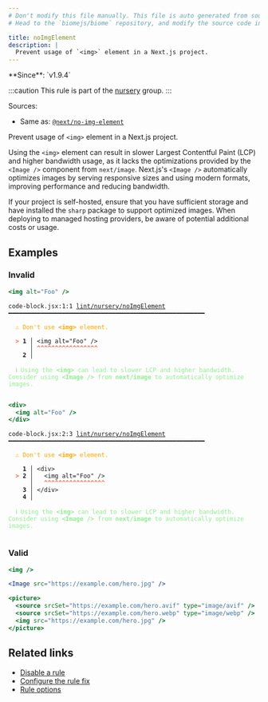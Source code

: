 ```yaml
---
# Don't modify this file manually. This file is auto generated from source, and you will lose your changes next time the website is built.
# Head to the `biomejs/biome` repository, and modify the source code in there.

title: noImgElement
description: |
  Prevent usage of `<img>` element in a Next.js project.
---
```


<Tabs>
<TabItem label="JSX and TSX" icon="seti:javascript">
**Since**: `v1.9.4`

:::caution
This rule is part of the [nursery](/linter/rules/#nursery) group.
:::

Sources: 
- Same as: <a href="https://nextjs.org/docs/messages/no-img-element" target="_blank"><code>@next/no-img-element</code></a>

Prevent usage of `<img>` element in a Next.js project.

Using the `<img>` element can result in slower Largest Contentful Paint (LCP)
and higher bandwidth usage, as it lacks the optimizations provided by the `<Image />`
component from `next/image`. Next.js's `<Image />` automatically optimizes images
by serving responsive sizes and using modern formats, improving performance and reducing bandwidth.

If your project is self-hosted, ensure that you have sufficient storage and have
installed the `sharp` package to support optimized images. When deploying to managed
hosting providers, be aware of potential additional costs or usage.

## Examples

### Invalid

```jsx
<img alt="Foo" />
```

<pre class="language-text"><code class="language-text">code-block.jsx:1:1 <a href="https://biomejs.dev/linter/rules/no-img-element">lint/nursery/noImgElement</a> ━━━━━━━━━━━━━━━━━━━━━━━━━━━━━━━━━━━━━━━━━━━━━━━━━━━━━━━<br /><br />  <strong><span style="color: Orange;">⚠</span></strong> <span style="color: Orange;">Don't use </span><span style="color: Orange;"><strong>&lt;img&gt;</strong></span><span style="color: Orange;"> element.</span><br />  <br />  <strong><span style="color: Tomato;">&gt;</span></strong> <strong>1 │ </strong>&lt;img alt=&quot;Foo&quot; /&gt;<br />   <strong>   │ </strong><strong><span style="color: Tomato;">^</span></strong><strong><span style="color: Tomato;">^</span></strong><strong><span style="color: Tomato;">^</span></strong><strong><span style="color: Tomato;">^</span></strong><strong><span style="color: Tomato;">^</span></strong><strong><span style="color: Tomato;">^</span></strong><strong><span style="color: Tomato;">^</span></strong><strong><span style="color: Tomato;">^</span></strong><strong><span style="color: Tomato;">^</span></strong><strong><span style="color: Tomato;">^</span></strong><strong><span style="color: Tomato;">^</span></strong><strong><span style="color: Tomato;">^</span></strong><strong><span style="color: Tomato;">^</span></strong><strong><span style="color: Tomato;">^</span></strong><strong><span style="color: Tomato;">^</span></strong><strong><span style="color: Tomato;">^</span></strong><strong><span style="color: Tomato;">^</span></strong><br />    <strong>2 │ </strong><br />  <br />  <strong><span style="color: lightgreen;">ℹ</span></strong> <span style="color: lightgreen;">Using the </span><span style="color: lightgreen;"><strong>&lt;img&gt;</strong></span><span style="color: lightgreen;"> can lead to slower LCP and higher bandwidth. Consider using </span><span style="color: lightgreen;"><strong>&lt;Image /&gt;</strong></span><span style="color: lightgreen;"> from </span><span style="color: lightgreen;"><strong>next/image</strong></span><span style="color: lightgreen;"> to automatically optimize images.</span><br />  <br /></code></pre>

```jsx
<div>
  <img alt="Foo" />
</div>
```

<pre class="language-text"><code class="language-text">code-block.jsx:2:3 <a href="https://biomejs.dev/linter/rules/no-img-element">lint/nursery/noImgElement</a> ━━━━━━━━━━━━━━━━━━━━━━━━━━━━━━━━━━━━━━━━━━━━━━━━━━━━━━━<br /><br />  <strong><span style="color: Orange;">⚠</span></strong> <span style="color: Orange;">Don't use </span><span style="color: Orange;"><strong>&lt;img&gt;</strong></span><span style="color: Orange;"> element.</span><br />  <br />    <strong>1 │ </strong>&lt;div&gt;<br />  <strong><span style="color: Tomato;">&gt;</span></strong> <strong>2 │ </strong>  &lt;img alt=&quot;Foo&quot; /&gt;<br />   <strong>   │ </strong>  <strong><span style="color: Tomato;">^</span></strong><strong><span style="color: Tomato;">^</span></strong><strong><span style="color: Tomato;">^</span></strong><strong><span style="color: Tomato;">^</span></strong><strong><span style="color: Tomato;">^</span></strong><strong><span style="color: Tomato;">^</span></strong><strong><span style="color: Tomato;">^</span></strong><strong><span style="color: Tomato;">^</span></strong><strong><span style="color: Tomato;">^</span></strong><strong><span style="color: Tomato;">^</span></strong><strong><span style="color: Tomato;">^</span></strong><strong><span style="color: Tomato;">^</span></strong><strong><span style="color: Tomato;">^</span></strong><strong><span style="color: Tomato;">^</span></strong><strong><span style="color: Tomato;">^</span></strong><strong><span style="color: Tomato;">^</span></strong><strong><span style="color: Tomato;">^</span></strong><br />    <strong>3 │ </strong>&lt;/div&gt;<br />    <strong>4 │ </strong><br />  <br />  <strong><span style="color: lightgreen;">ℹ</span></strong> <span style="color: lightgreen;">Using the </span><span style="color: lightgreen;"><strong>&lt;img&gt;</strong></span><span style="color: lightgreen;"> can lead to slower LCP and higher bandwidth. Consider using </span><span style="color: lightgreen;"><strong>&lt;Image /&gt;</strong></span><span style="color: lightgreen;"> from </span><span style="color: lightgreen;"><strong>next/image</strong></span><span style="color: lightgreen;"> to automatically optimize images.</span><br />  <br /></code></pre>

### Valid

```jsx
<img />
```

```jsx
<Image src="https://example.com/hero.jpg" />
```

```jsx
<picture>
  <source srcSet="https://example.com/hero.avif" type="image/avif" />
  <source srcSet="https://example.com/hero.webp" type="image/webp" />
  <img src="https://example.com/hero.jpg" />
</picture>
```

## Related links

- [Disable a rule](/linter/#disable-a-lint-rule)
- [Configure the rule fix](/linter#configure-the-rule-fix)
- [Rule options](/linter/#rule-options)

</TabItem>
</Tabs>

